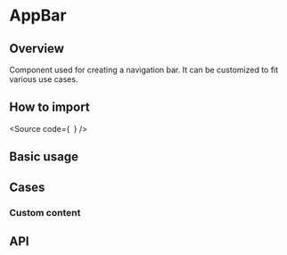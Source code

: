 

<Meta of={Stories} />

# AppBar

## Overview

Component used for creating a navigation bar. It can be customized to fit various use cases. 

## How to import

<Source
  code={`
`}
/>

## Basic usage

<Canvas of={Stories.Base} />

## Cases
### Custom content

<Canvas of={CaseStories.CustomContent} />

## API

<ArgTypes of={Stories} />
